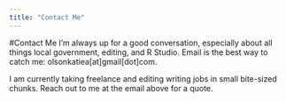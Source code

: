 ```yaml
---
title: "Contact Me"
---
```

#Contact Me
I'm always up for a good conversation, especially about all things local government, editing, and R Studio. Email is the best way to catch me: olsonkatiea[at]gmail[dot]com.

I am currently taking freelance and editing writing jobs in small bite-sized chunks. Reach out to me at the email above for a quote.